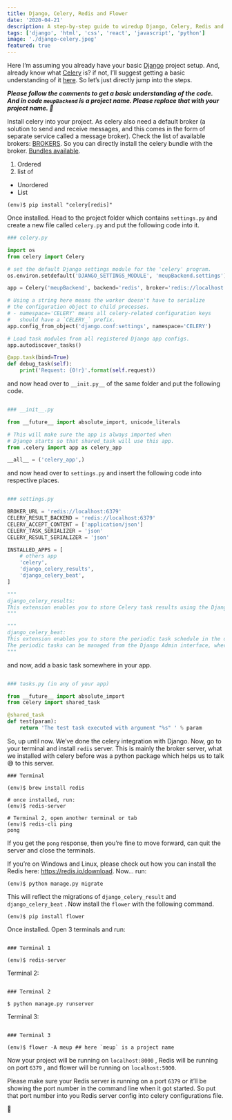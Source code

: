 ```yaml
---
title: Django, Celery, Redis and Flower
date: '2020-04-21'
description: A step-by-step guide to wiredup Django, Celery, Redis and Flower
tags: ['django', 'html', 'css', 'react', 'javascript', 'python']
image: './django-celery.jpeg'
featured: true
---
```


Here I’m assuming you already have your basic [Django](https://www.djangoproject.com/) project setup. And, already know what [Celery](https://docs.celeryproject.org/en/stable/getting-started/introduction.html) is? if not, I’ll suggest getting a basic understanding of it [here](https://docs.celeryproject.org/en/stable/getting-started/introduction.html). So let’s just directly jump into the steps.

_**Please follow the comments to get a basic understanding of the code. And in code `meupBackend` is a project name. Please replace that with your project name. 🤘**_

Install celery into your project. As celery also need a default broker (a solution to send and receive messages, and this comes in the form of separate service called a message broker). Check the list of available brokers: [BROKERS](https://docs.celeryproject.org/en/stable/getting-started/brokers/index.html#broker-overview). So you can directly install the celery bundle with the broker. [Bundles available](https://docs.celeryproject.org/en/stable/getting-started/introduction.html#bundles).

1. Ordered
2. list of

- Unordered
- List

```shell
(env)$ pip install "celery[redis]"
```

Once installed. Head to the project folder which contains `settings.py` and create a new file called `celery.py` and put the following code into it.

```python {3-4}
### celery.py

import os
from celery import Celery

# set the default Django settings module for the 'celery' program.
os.environ.setdefault('DJANGO_SETTINGS_MODULE', 'meupBackend.settings')

app = Celery('meupBackend', backend='redis', broker='redis://localhost:6379')

# Using a string here means the worker doesn't have to serialize
# the configuration object to child processes.
# - namespace='CELERY' means all celery-related configuration keys
#   should have a `CELERY_` prefix.
app.config_from_object('django.conf:settings', namespace='CELERY')

# Load task modules from all registered Django app configs.
app.autodiscover_tasks()

@app.task(bind=True)
def debug_task(self):
    print('Request: {0!r}'.format(self.request))

```

and now head over to `__init.py__` of the same folder and put the following code.

```python

### __init__.py

from __future__ import absolute_import, unicode_literals

# This will make sure the app is always imported when
# Django starts so that shared_task will use this app.
from .celery import app as celery_app

__all__ = ('celery_app',)

```

and now head over to `settings.py` and insert the following code into respective places.

```python

### settings.py

BROKER_URL = 'redis://localhost:6379'
CELERY_RESULT_BACKEND = 'redis://localhost:6379'
CELERY_ACCEPT_CONTENT = ['application/json']
CELERY_TASK_SERIALIZER = 'json'
CELERY_RESULT_SERIALIZER = 'json'

INSTALLED_APPS = [
    # others app
    'celery',
    'django_celery_results',
    'django_celery_beat',
]

"""
django_celery_results:
This extension enables you to store Celery task results using the Django ORM.
"""

"""
django_celery_beat:
This extension enables you to store the periodic task schedule in the database.
The periodic tasks can be managed from the Django Admin interface, where you can create, edit and delete periodic tasks and how often they should run.
"""

```

and now, add a basic task somewhere in your app.

```python

### tasks.py (in any of your app)

from __future__ import absolute_import
from celery import shared_task

@shared_task
def test(param):
    return 'The test task executed with argument "%s" ' % param

```

So, up until now. We’ve done the celery integration with Django. Now, go to your terminal and install `redis` server. This is mainly the broker server, what we installed with celery before was a python package which helps us to talk 😅 to this server.

```shell
### Terminal

(env)$ brew install redis

# once installed, run:
(env)$ redis-server

# Terminal 2, open another terminal or tab
(env)$ redis-cli ping
pong

```

If you get the `pong` response, then you’re fine to move forward, can quit the server and close the terminals.

If you’re on Windows and Linux, please check out how you can install the Redis here: https://redis.io/download. Now… run:

```shell
(env)$ python manage.py migrate
```

This will reflect the migrations of `django_celery_result` and `django_celery_beat` . Now install the `flower` with the following command.

```shell
(env)$ pip install flower
```

Once installed. Open 3 terminals and run:

```shell

### Terminal 1

(env)$ redis-server
```

Terminal 2:

```shell

### Terminal 2

$ python manage.py runserver
```

Terminal 3:

```shell

### Terminal 3

(env)$ flower -A meup ## here `meup` is a project name
```

Now your project will be running on `localhost:8000` , Redis will be running on port `6379` , and flower will be running on `localhost:5000`.

Please make sure your Redis server is running on a port `6379` or it’ll be showing the port number in the command line when it got started. So put that port number into you Redis server config into celery configurations file.

🙏
